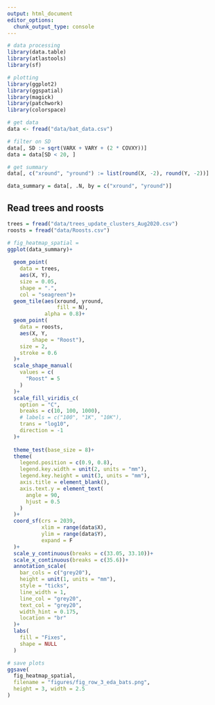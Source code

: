```yaml
---
output: html_document
editor_options: 
  chunk_output_type: console
---
```


```r
# data processing
library(data.table)
library(atlastools)
library(sf)

# plotting
library(ggplot2)
library(ggspatial)
library(magick)
library(patchwork)
library(colorspace)
```

```r
# get data
data <- fread("data/bat_data.csv")

# filter on SD
data[, SD := sqrt(VARX + VARY + (2 * COVXY))]
data = data[SD < 20, ]

# get summary
data[, c("xround", "yround") := list(round(X, -2), round(Y, -2))]

data_summary = data[, .N, by = c("xround", "yround")]
```

## Read trees and roosts

```r
trees = fread("data/trees_update_clusters_Aug2020.csv")
roosts = fread("data/Roosts.csv")
```


```r
# fig_heatmap_spatial =
ggplot(data_summary)+
  
  geom_point(
    data = trees,
    aes(X, Y),
    size = 0.05,
    shape = ".",
    col = "seagreen")+
  geom_tile(aes(xround, yround,
                fill = N),
            alpha = 0.8)+
  geom_point(
    data = roosts,
    aes(X, Y,
        shape = "Roost"),
    size = 2,
    stroke = 0.6
  )+
  scale_shape_manual(
    values = c(
      "Roost" = 5
    )
  )+
  scale_fill_viridis_c(
    option = "C",
    breaks = c(10, 100, 1000),
    # labels = c("100", "1K", "10K"),
    trans = "log10",
    direction = -1
  )+
  
  theme_test(base_size = 8)+
  theme(
    legend.position = c(0.9, 0.8),
    legend.key.width = unit(2, units = "mm"),
    legend.key.height = unit(3, units = "mm"),
    axis.title = element_blank(),
    axis.text.y = element_text(
      angle = 90,
      hjust = 0.5
    )
  )+
  coord_sf(crs = 2039,
           xlim = range(data$X),
           ylim = range(data$Y),
           expand = F
  )+
  scale_y_continuous(breaks = c(33.05, 33.10))+
  scale_x_continuous(breaks = c(35.6))+
  annotation_scale(
    bar_cols = c("grey20"),
    height = unit(1, units = "mm"),
    style = "ticks",
    line_width = 1,
    line_col = "grey20",
    text_col = "grey20",
    width_hint = 0.175, 
    location = "br"
  )+
  labs(
    fill = "Fixes",
    shape = NULL
  )
```

```r
# save plots
ggsave(
  fig_heatmap_spatial,
  filename = "figures/fig_row_3_eda_bats.png",
  height = 3, width = 2.5
)
```

